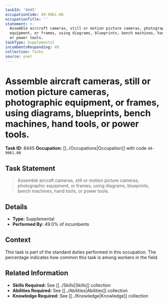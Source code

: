 ```yaml
---
taskId: '8445'
occupationCode: 49-9061.00
occupationTitle: ''
statement: >-
  Assemble aircraft cameras, still or motion picture cameras, photographic
  equipment, or frames, using diagrams, blueprints, bench machines, hand tools,
  or power tools.
taskType: Supplemental
incumbentsResponding: 49
collection: Tasks
source: onet
---
```

# Assemble aircraft cameras, still or motion picture cameras, photographic equipment, or frames, using diagrams, blueprints, bench machines, hand tools, or power tools.

**Task ID:** 8445
**Occupation:** [[../Occupations|Occupation]] with code `49-9061.00`

## Task Statement

> Assemble aircraft cameras, still or motion picture cameras, photographic equipment, or frames, using diagrams, blueprints, bench machines, hand tools, or power tools.

## Details

- **Type:** Supplemental
- **Performed By:** 49.0% of incumbents

## Context

This task is part of the standard duties performed in this occupation. The percentage indicates how common this task is among workers in the field.

## Related Information

- **Skills Required:** See [[../Skills|Skills]] collection
- **Abilities Required:** See [[../Abilities|Abilities]] collection
- **Knowledge Required:** See [[../Knowledge|Knowledge]] collection

